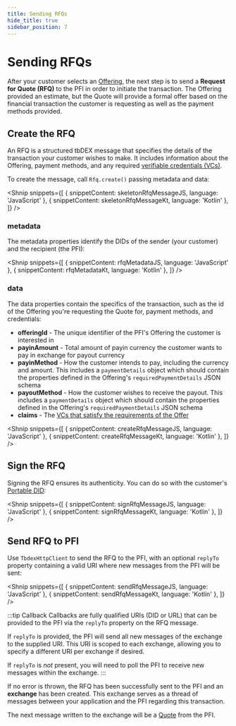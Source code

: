 ```yaml
---
title: Sending RFQs
hide_title: true
sidebar_position: 7
---
```



<LanguageSwitcher languages="JavaScript, Kotlin" />

# Sending RFQs

After your customer selects an [Offering](/docs/tbdex/pfi/creating-offerings), the next step is to send a **Request for Quote (RFQ)** to the PFI in order to initiate the transaction.
The Offering provided an estimate, but the Quote will provide a formal offer based on the financial transaction the customer is requesting as well as the payment methods provided.

## Create the RFQ
An RFQ is a structured tbDEX message that specifies the details of the transaction your customer wishes to make.
It includes information about the Offering, payment methods, and any required [verifiable credentials (VCs)](/docs/tbdex/wallet/managing-credentials).

To create the message, call `Rfq.create()` passing metadata and data:

<Shnip
  snippets={[
    { snippetContent: skeletonRfqMessageJS, language: 'JavaScript' },
    { snippetContent: skeletonRfqMessageKt, language: 'Kotlin' },
  ]}
/>

### metadata
The metadata properties identify the DIDs of the sender (your customer) and the recipient (the PFI):

<Shnip
  snippets={[
    { snippetContent: rfqMetadataJS, language: 'JavaScript' },
    { snippetContent: rfqMetadataKt, language: 'Kotlin' },
  ]}
/>

### data
The data properties contain the specifics of the transaction, such as the id of the Offering you're requesting the Quote for, payment methods, and credentials:

* **offeringId** - The unique identifier of the PFI's Offering the customer is interested in
* **payinAmount** - Total amount of payin currency the customer wants to pay in exchange for payout currency
* **payinMethod** - How the customer intends to pay, including the currency and amount. This includes a `paymentDetails` object which should contain the properties defined in the Offering's `requiredPaymentDetails` JSON schema
* **payoutMethod** - How the customer wishes to receive the payout. This includes a `paymentDetails` object which should contain the properties defined in the Offering's `requiredPaymentDetails` JSON schema
* **claims** - The [VCs that satisfy the requirements of the Offer](/docs/tbdex/wallet/managing-credentials#select-credentials-that-satisfy-requirements)

<Shnip
  snippets={[
    { snippetContent: createRfqMessageJS, language: 'JavaScript' },
    { snippetContent: createRfqMessageKt, language: 'Kotlin' },
  ]}
/>


## Sign the RFQ
Signing the RFQ ensures its authenticity. You can do so with the customer's [Portable DID](/docs/web5/build/decentralized-identifiers/how-to-create-did#portable-did):

<Shnip
  snippets={[
    { snippetContent: signRfqMessageJS, language: 'JavaScript' },
    { snippetContent: signRfqMessageKt, language: 'Kotlin' },
  ]}
/>


## Send RFQ to PFI
Use `TbdexHttpClient` to send the RFQ to the PFI, with an optional `replyTo` property containing a valid URI where new messages from the PFI will be sent:

<Shnip
  snippets={[
    { snippetContent: sendRfqMessageJS, language: 'JavaScript' },
    { snippetContent: sendRfqMessageKt, language: 'Kotlin' },
  ]}
/>

:::tip Callback
Callbacks are fully qualified URIs (DID or URL) that can be provided to the PFI via the `replyTo` property on the RFQ message.

If `replyTo` is provided, the PFI will send all new messages of the exchange to the supplied URI. 
This URI is scoped to each exchange, allowing you to specify a different URI per exchange if desired. 

If `replyTo` is _not_ present, you will need to poll the PFI to receive new messages within the exchange.
:::

If no error is thrown, the RFQ has been successfully sent to the PFI and an **exchange** has been created.
This exchange serves as a thread of messages between your application and the PFI regarding this transaction.

The next message written to the exchange will be a [Quote](/docs/tbdex/wallet/receive-quote) from the PFI.
